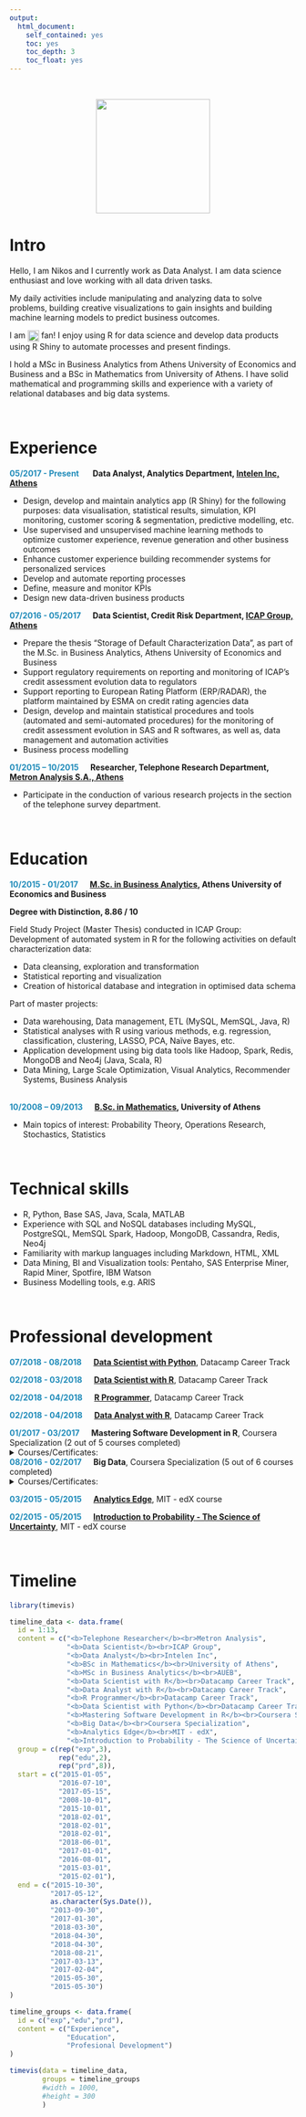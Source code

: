 ```yaml
---
output:
  html_document:
    self_contained: yes
    toc: yes
    toc_depth: 3
    toc_float: yes
---
```


<style>
.center {
    display: block;
    margin-left: auto;
    margin-right: auto;
}
</style>
<style>
.top {
    vertical-align: top;
}
</style>

<br>

<img src="www/photo.png" height="200" width="200" class="center">

# Intro

Hello, I am Nikos and I currently work as Data Analyst. I am data science enthusiast and love working with all data driven tasks.

My daily activities include manipulating and analyzing data to solve problems, building creative visualizations to gain insights and building machine learning models to predict business outcomes.

I am <img src="www/Rlogo.png" height="20" width="20" class="top"> fan! I enjoy using R for data science and develop data products using R Shiny to automate processes and present findings.

I hold a MSc in Business Analytics from Athens University of Economics and Business and a BSc in Mathematics from University of Athens. I have solid mathematical and programming skills and experience with a variety of relational databases and big data systems.


<br>

# Experience

<font color="#218cba"><b>05/2017 - Present</font> &emsp;&nbsp; Data Analyst, Analytics Department,
[Intelen Inc, Athens](https://intelen.com/us/)</b>

* Design, develop and maintain analytics app (R Shiny) for the following purposes: 
data visualisation, statistical results, simulation, KPI monitoring, customer scoring & segmentation, predictive modelling, etc.
* Use supervised and unsupervised machine learning methods to optimize customer experience, revenue generation and other business outcomes
* Enhance customer experience building recommender systems for personalized services
* Develop and automate reporting processes
* Define, measure and monitor KPIs
* Design new data-driven business products

<font color="#218cba"><b>07/2016 - 05/2017</font> &emsp; Data Scientist, Credit Risk Department, [ICAP Group, Athens](https://www.icap.gr/)</b>

* Prepare the thesis "Storage of Default Characterization Data", as part of the M.Sc. in Business Analytics, Athens University of Economics and Business  
* Support regulatory requirements on reporting and monitoring of ICAP's credit assessment evolution data to regulators
* Support reporting to European Rating Platform (ERP/RADAR), the platform maintained by ESMA on credit rating agencies data
* Design, develop and maintain statistical procedures and tools (automated and semi-automated procedures) for the monitoring of credit assessment evolution in SAS and R softwares, as well as, data management and automation activities
* Business process modelling

<font color="#218cba"><b>01/2015 – 10/2015</font> &emsp; Researcher, Telephone Research Department, [Metron Analysis S.A., Athens](https://www.metronanalysis.gr/)</b> 

* Participate in the conduction of various research projects in the section of the telephone survey department.<br> 

<br>

# Education

<font color="#218cba"><b>10/2015 - 01/2017</font> &emsp; [M.Sc. in Business Analytics](http://analytics.aueb.gr/), Athens University of Economics and Business</b>

<b> Degree with Distinction, 8.86 / 10 </b>

Field Study Project (Master Thesis) conducted in ICAP Group:<br>
Development of automated system in R for the following activities on default characterization data:  

* Data cleansing, exploration and transformation  
* Statistical reporting and visualization  
* Creation of historical database and integration in optimised data schema  

Part of master projects:  

* Data warehousing, Data management, ETL (MySQL, MemSQL, Java, R)  
* Statistical analyses with R using various methods, e.g. regression, classification, clustering,
LASSO, PCA, Naïve Bayes, etc.
* Application development using big data tools like Hadoop, Spark, Redis, MongoDB and
Neo4j (Java, Scala, R)
* Data Mining, Large Scale Optimization, Visual Analytics, Recommender Systems,
Business Analysis<br><br>

<font color="#218cba"><b>10/2008 – 09/2013</font> &emsp; [B.Sc. in Mathematics](http://noether.math.uoa.gr/?set_language=en), University of Athens</b>

* Main topics of interest: Probability Theory, Operations Research, Stochastics, Statistics

<br>

# Technical skills

* R, Python, Base SAS, Java, Scala, MATLAB
* Experience with SQL and NoSQL databases including MySQL, PostgreSQL, MemSQL Spark, Hadoop, MongoDB, Cassandra, Redis, Neo4j
* Familiarity with markup languages including Markdown, HTML, XML
* Data Mining, BI and Visualization tools: Pentaho, SAS Enterprise Miner, Rapid Miner, Spotfire, IBM Watson
* Business Modelling tools, e.g. ARIS

<br>

# Professional development

<font color="#218cba"><b>07/2018 - 08/2018</font> &emsp; [Data Scientist with Python](https://www.datacamp.com/statement-of-accomplishment/track/4250ac2f2e0e499b2e97964c860b0d1ffbe4375e)</b>, Datacamp Career Track

<!-- <font color="#218cba"><b>06/2018 - Present</font> &emsp; Data Scientist with Python</b>, Datacamp Career Track (9 out of 22 courses completed) -->
<!-- <details><summary>Courses/Statements of accomplishment:</summary> -->
<!-- <p> -->
<!-- 1. [Intro to Python for Data Science](https://www.datacamp.com/statement-of-accomplishment/course/d66f750910ba8fbaa55618aa08a235e452b295b9) -->
<!-- 2. [Intermediate Python for Data Science](https://www.datacamp.com/statement-of-accomplishment/course/82d38467dad84013beb9c2c1ff11dc8ab0e5376e) -->
<!-- 3. [Python Data Science Toolbox (Part 1) ](https://www.datacamp.com/statement-of-accomplishment/course/f838418702703ae04bae7d782da545fc491c577a) -->
<!-- 4. [Python Data Science Toolbox (Part 2)](https://www.datacamp.com/statement-of-accomplishment/course/021a139dffb422b6cd51c5f2050b920337d3ae13) -->
<!-- 5. [Importing Data in Python (Part 1) ](https://www.datacamp.com/statement-of-accomplishment/course/0bb10b12d6965e3b7bfe7d95da6e925342357bf3) -->
<!-- 6. [Importing Data in Python (Part 2) ](https://www.datacamp.com/statement-of-accomplishment/course/99b8b80ef50a6775917b0771980e176aeff5ee07) -->
<!-- 7. [Cleaning Data in Python](https://www.datacamp.com/statement-of-accomplishment/course/a240d2f4538d0532e0dda5c86a43cf79086f9da7) -->
<!-- 8. [pandas Foundations](https://www.datacamp.com/statement-of-accomplishment/course/869f96946f3188af23971df509f4bf9e6c6acf43) -->
<!-- 9. [Manipulating DataFrames with pandas](https://www.datacamp.com/statement-of-accomplishment/course/d1c6e0d9610e2c837d74c8abf6f56208bcad7529) -->
<!-- </p> -->
<!-- </details> -->

<font color="#218cba"><b>02/2018 - 03/2018</font> &emsp; [Data Scientist with R](https://www.datacamp.com/statement-of-accomplishment/track/5f3ae4f9295654dfccd7c84862a83dd1fbfea8e7)</b>, Datacamp Career Track

<font color="#218cba"><b>02/2018 - 04/2018</font> &emsp; [R Programmer](https://www.datacamp.com/statement-of-accomplishment/track/65f433e5b296dfbeec46e11abdca8a5fcbad4340)</b>, Datacamp Career Track

<font color="#218cba"><b>02/2018 - 04/2018</font> &emsp; [Data Analyst with R](https://www.datacamp.com/statement-of-accomplishment/track/57a0e342cf5cfc481df8607dc16c053fd8e9dc18)</b>, Datacamp Career Track

<font color="#218cba"><b>01/2017 - 03/2017</font> &emsp; Mastering Software Development in R</b>, Coursera Specialization (2 out of 5 courses completed)
<details><summary>Courses/Certificates:</summary>
<p>
1. [The R Programming Environment](https://www.coursera.org/account/accomplishments/certificate/F4U29KXDFJYX)
2. [Advanced R Programming](https://www.coursera.org/account/accomplishments/certificate/ZT7P5RHVG9ZG)
</p>
</details>

<font color="#218cba"><b>08/2016 - 02/2017</font> &emsp; Big Data</b>, Coursera Specialization (5 out of 6 courses completed)
<details><summary>Courses/Certificates:</summary>
<p>
1. [Introduction to Big Data](https://www.coursera.org/account/accomplishments/certificate/THXQ6KFU8KB4)
2. [Big Data Modeling and Management Systems](https://www.coursera.org/account/accomplishments/certificate/HW3YFAMNXV5Q)
3. [Big Data Integration and Processing](https://www.coursera.org/account/accomplishments/certificate/ZRCZRB22FHBV)
4. [Machine Learning With Big Data](https://www.coursera.org/account/accomplishments/certificate/DXL7WLHFZ4E6)
5. [Graph Analytics for Big Data](https://www.coursera.org/account/accomplishments/certificate/CAQ2PPCD3DA3)
</p>
</details>

<font color="#218cba"><b>03/2015 - 05/2015</font> &emsp; [Analytics Edge](https://verify.edx.org/cert/b346f33c4c934228b6e94154a2a83522)</b>, MIT - edX course

<font color="#218cba"><b>02/2015 - 05/2015</font> &emsp; [Introduction to Probability - The Science of Uncertainty](https://verify.edx.org/cert/3fc4fbc2d4ef463da842cbeedf725d91)</b>, MIT - edX course

<br>

# Timeline

```r
library(timevis)

timeline_data <- data.frame(
  id = 1:13,
  content = c("<b>Telephone Researcher</b><br>Metron Analysis",
              "<b>Data Scientist</b><br>ICAP Group",
              "<b>Data Analyst</b><br>Intelen Inc",
              "<b>BSc in Mathematics</b><br>University of Athens",
              "<b>MSc in Business Analytics</b><br>AUEB",
              "<b>Data Scientist with R</b><br>Datacamp Career Track",
              "<b>Data Analyst with R</b><br>Datacamp Career Track",
              "<b>R Programmer</b><br>Datacamp Career Track",
              "<b>Data Scientist with Python</b><br>Datacamp Career Track",
              "<b>Mastering Software Development in R</b><br>Coursera Specialization",
              "<b>Big Data</b><br>Coursera Specialization",
              "<b>Analytics Edge</b><br>MIT - edX",
              "<b>Introduction to Probability - The Science of Uncertainty</b><br>MIT - edX"),
  group = c(rep("exp",3),
            rep("edu",2),
            rep("prd",8)),
  start = c("2015-01-05",
            "2016-07-10",
            "2017-05-15",
            "2008-10-01",
            "2015-10-01",
            "2018-02-01",
            "2018-02-01",
            "2018-02-01",
            "2018-06-01",
            "2017-01-01",
            "2016-08-01",
            "2015-03-01",
            "2015-02-01"),
  end = c("2015-10-30", 
          "2017-05-12",
          as.character(Sys.Date()),
          "2013-09-30",
          "2017-01-30",
          "2018-03-30",
          "2018-04-30",
          "2018-04-30",
          "2018-08-21",
          "2017-03-13",
          "2017-02-04",
          "2015-05-30",
          "2015-05-30")
)

timeline_groups <- data.frame(
  id = c("exp","edu","prd"),
  content = c("Experience",
              "Education",
              "Profesional Development")
)

timevis(data = timeline_data, 
        groups = timeline_groups 
        #width = 1000, 
        #height = 300
        )
```
